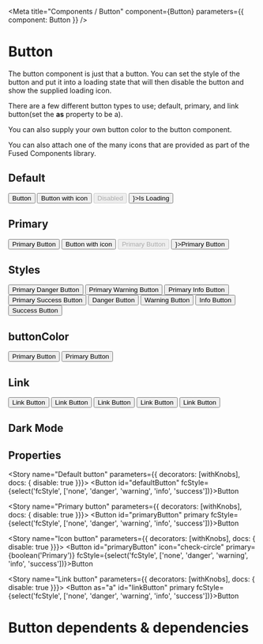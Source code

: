 

<Meta title="Components / Button" component={Button} parameters={{ component: Button }} />

# Button

The button component is just that a button.  You can set the style of the button and put it into a loading state that will then disable the button and show the supplied loading icon. 

There are a few different button types to use; default, primary, and link button(set the **as** property to be a).

You can also supply your own button color to the button component.

You can also attach one of the many  <LinkTo kind="info-icons--page">icons</LinkTo> that are provided as part of the Fused Components library.

## Default
<Preview>
    <Button>Button</Button>
    <Button icon='exclamation-circle'>Button with icon</Button>
    <Button disabled>Disabled</Button>
    <Button isLoading loadingIcon={<FontAwesomeIcon spin icon="spinner"/>}>Is Loading</Button>
</Preview>

## Primary

<Preview>
    <Button primary>Primary Button</Button>
    <Button primary icon='exclamation-circle'>Button with icon</Button>
    <Button disabled primary>Primary Button</Button>
    <Button primary isLoading loadingIcon={<FontAwesomeIcon spin icon="spinner"/>}>Primary Button</Button>
</Preview>


## Styles

<Preview>
    <Button fcStyle="danger" icon="no-entry-circle" primary>Primary Danger Button</Button>
    <Button fcStyle="warning" icon="exclamation-circle" primary>Primary Warning Button</Button>
    <Button fcStyle="info" icon="info-circle"primary>Primary Info Button</Button>
    <Button fcStyle="success" icon="check-circle" primary>Primary Success Button</Button>
</Preview>


<Preview>
    <Button fcStyle="danger" icon="no-entry-circle">Danger Button</Button>
    <Button fcStyle="warning" icon="exclamation-circle">Warning Button</Button>
    <Button fcStyle="info" icon="info-circle">Info Button</Button>
    <Button fcStyle="success" icon="check-circle">Success Button</Button>
</Preview>

## buttonColor

<Preview>
    <Button buttonColor="tomato" primary>Primary Button</Button>
    <Button buttonColor="tomato">Primary Button</Button>
</Preview>


## Link

<Preview>
    <Button as="a" href="http://google.ca" target="_blank">Link Button</Button>
    <Button as="a" fcStyle="danger" icon="no-entry-circle">Link Button</Button>
    <Button as="a" fcStyle="warning" icon="exclamation-circle">Link Button</Button>
    <Button as="a" fcStyle="info" icon="info-circle">Link Button</Button>
    <Button as="a" fcStyle="success" icon="check-circle">Link Button</Button>
</Preview>

## Dark Mode

<ButtonDarkMode />

## Properties

<Props of={Button} />

<Story name="Default button" parameters={{ decorators: [withKnobs],  docs: { disable: true  }}}>
    <Button id="defaultButton" fcStyle={select('fcStyle', ['none', 'danger', 'warning', 'info', 'success'])}>Button</Button>
</Story>

<Story name="Primary button" parameters={{ decorators: [withKnobs],  docs: { disable: true  }}}>
    <Button id="primaryButton" primary fcStyle={select('fcStyle', ['none', 'danger', 'warning', 'info', 'success'])}>Button</Button>
</Story>


<Story name="Icon button" parameters={{ decorators: [withKnobs],  docs: { disable: true  }}}>
    <Button id="primaryButton" icon="check-circle" primary={boolean('Primary')} fcStyle={select('fcStyle', ['none', 'danger', 'warning', 'info', 'success'])}>Button</Button>
</Story>

<Story name="Link button" parameters={{ decorators: [withKnobs],  docs: { disable: true  }}}>
    <Button as="a" id="linkButton" primary fcStyle={select('fcStyle', ['none', 'danger', 'warning', 'info', 'success'])}>Button</Button>
</Story>


# Button dependents & dependencies
<DependenciesTable titleDependencies='Dependencies' titleDependents='Dependents' of={Button} />
